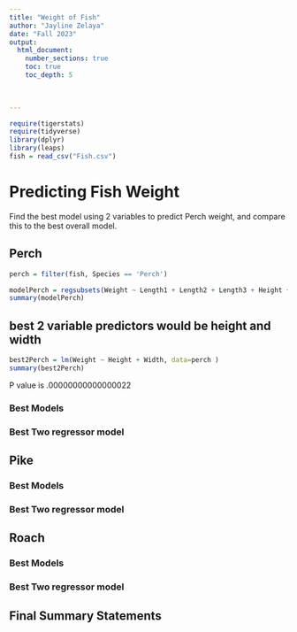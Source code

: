 ```yaml
---
title: "Weight of Fish"
author: "Jayline Zelaya"
date: "Fall 2023"  
output: 
  html_document:
    number_sections: true
    toc: true
    toc_depth: 5

 
    
---
```



```r
require(tigerstats)
require(tidyverse)
library(dplyr)
library(leaps)
fish = read_csv("Fish.csv")
```

# Predicting Fish Weight

Find the best model using 2 variables to predict Perch weight, and compare this to the best overall model.

## Perch

```r
perch = filter(fish, Species == 'Perch')
```


```r
modelPerch = regsubsets(Weight ~ Length1 + Length2 + Length3 + Height + Width, data = perch)
summary(modelPerch)
```

## best 2 variable predictors would be height and width

```r
best2Perch = lm(Weight ~ Height + Width, data=perch )
summary(best2Perch)
```

P value is .00000000000000022

### Best Models



### Best Two regressor model


## Pike

### Best Models

### Best Two regressor model

## Roach

### Best Models

### Best Two regressor model

## Final Summary Statements